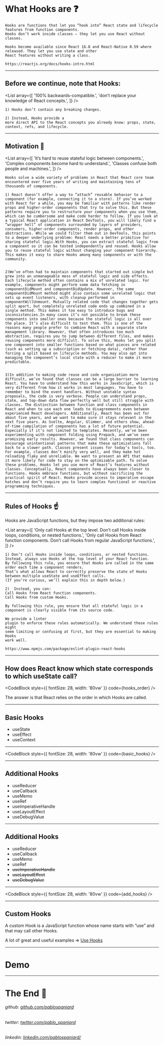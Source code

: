



# What Hooks are :question:

<Notes>

    Hooks are functions that let you “hook into” React state and lifecycle features from function components.
    Hooks don’t work inside classes — they let you use React without classes.

    Hooks become available since React 16.8 and React-Native 0.59 where released. They let you use state and other
    React features without writing a class.

    https://reactjs.org/docs/hooks-intro.html

</Notes>

---

## Before we continue, note that Hooks:

<List
    array={[
        '100% backwards-compatible.',
        'don’t replace your knowledge of React concepts.',
    ]}
/>

<Notes>

    1) Hooks don’t contain any breaking changes.

    2) Instead, Hooks provide a
    more direct API to the React concepts you already know: props, state,
    context, refs, and lifecycle.

</Notes>

---

## Motivation :muscle:

<List
    array={[
        'It’s hard to reuse stateful logic between components.',
        'Complex components become hard to understand.',
        'Classes confuse both people and machines.',
    ]}
/>

<Notes>

    Hooks solve a wide variety of problems in React that React core team encountered over five years of writing and maintaining tens of thousands of components.

    1) React doesn’t offer a way to “attach” reusable behavior to a component (for example, connecting it to a store). If you’ve worked with React for a while, you may be familiar with patterns like render props and higher-order components that try to solve this. But these patterns require you to restructure your components when you use them, which can be cumbersome and make code harder to follow. If you look at a typical React application in React DevTools, you will likely find a “wrapper hell” of components surrounded by layers of providers, consumers, higher-order components, render props, and other abstractions. While we could filter them out in DevTools, this points to a deeper underlying problem: React needs a better primitive for sharing stateful logic.With Hooks, you can extract stateful logic from a component so it can be tested independently and reused. Hooks allow you to reuse stateful logic without changing your component hierarchy. This makes it easy to share Hooks among many components or with the community.


    2)We’ve often had to maintain components that started out simple but grew into an unmanageable mess of stateful logic and side effects. Each lifecycle method often contains a mix of unrelated logic. For example, components might perform some data fetching in componentDidMount and componentDidUpdate. However, the same componentDidMount method might also contain some unrelated logic that sets up event listeners, with cleanup performed in componentWillUnmount. Mutually related code that changes together gets split apart, but completely unrelated code ends up combined in a single method. This makes it too easy to introduce bugs and inconsistencies.In many cases it’s not possible to break these components into smaller ones because the stateful logic is all over the place. It’s also difficult to test them. This is one of the reasons many people prefer to combine React with a separate state management library. However, that often introduces too much abstraction, requires you to jump between different files, and makes reusing components more difficult. To solve this, Hooks let you split one component into smaller functions based on what pieces are related (such as setting up a subscription or fetching data), rather than forcing a split based on lifecycle methods. You may also opt into managing the component’s local state with a reducer to make it more predictable.


    3)In addition to making code reuse and code organization more difficult, we’ve found that classes can be a large barrier to learning React. You have to understand how this works in JavaScript, which is very different from how it works in most languages. You have to remember to bind the event handlers. Without unstable syntax proposals, the code is very verbose. People can understand props, state, and top-down data flow perfectly well but still struggle with classes. The distinction between function and class components in React and when to use each one leads to disagreements even between experienced React developers. Additionally, React has been out for about five years, and we want to make sure it stays relevant in the next five years. As Svelte, Angular, Glimmer, and others show, ahead-of-time compilation of components has a lot of future potential. Especially if it’s not limited to templates. Recently, we’ve been experimenting with component folding using Prepack, and we’ve seen promising early results. However, we found that class components can encourage unintentional patterns that make these optimizations fall back to a slower path. Classes present issues for today’s tools, too. For example, classes don’t minify very well, and they make hot reloading flaky and unreliable. We want to present an API that makes it more likely for code to stay on the optimizable path. To solve these problems, Hooks let you use more of React’s features without classes. Conceptually, React components have always been closer to functions. Hooks embrace functions, but without sacrificing the practical spirit of React. Hooks provide access to imperative escape hatches and don’t require you to learn complex functional or reactive programming techniques.

</Notes>

---

## Rules of Hooks :point_up:

Hooks are JavaScript functions, but they impose two additional rules:

<List
    array={[
        'Only call Hooks at the top level. Don’t call Hooks inside loops, conditions, or nested functions.',
        'Only call Hooks from React function components. Don’t call Hooks from regular JavaScript functions.',
    ]}
/>

<Notes>

    1) Don’t call Hooks inside loops, conditions, or nested functions. Instead, always use Hooks at the top level of your React function.
    By following this rule, you ensure that Hooks are called in the same order each time a component renders.
    That’s what allows React to correctly preserve the state of Hooks between multiple useState and useEffect calls.
    (If you’re curious, we’ll explain this in depth below.)

    2)  Instead, you can:
    Call Hooks from React function components.
    Call Hooks from custom Hooks.

    By following this rule, you ensure that all stateful logic in a component is clearly visible from its source code.

    We provide a linter
    plugin to enforce these rules automatically. We understand these rules might
    seem limiting or confusing at first, but they are essential to making Hooks
    work well.

    https://www.npmjs.com/package/eslint-plugin-react-hooks

</Notes>

---

## How does React know which state corresponds to which useState call?

<CodeBlock style={{ fontSize: 28, width: '80vw' }} code={hooks_order} />

<Notes>
    The answer is that React relies on the order in which Hooks are called.
</Notes>

---

## Basic Hooks

-   useState
-   useEffect
-   useContext

---

<CodeBlock style={{ fontSize: 28, width: '80vw' }} code={basic_hooks} />

---

## Additional Hooks

-   useReducer
-   useCallback
-   useMemo
-   useRef
-   useImperativeHandle
-   useLayoutEffect
-   useDebugValue

---

## Additional Hooks

-   useReducer
-   useCallback
-   useMemo
-   useRef
-   ~~useImperativeHandle~~
-   ~~useLayoutEffect~~
-   ~~useDebugValue~~

---

<CodeBlock style={{ fontSize: 28, width: '80vw' }} code={add_hooks} />

---

## Custom Hooks

A custom Hook is a JavaScript function whose name starts with ”use” and that may call other Hooks.

A lot of great and useful examples => [Use Hooks](https://usehooks.com/)

---

# Demo

---

# The End :checkered_flag:

###### _github_: [github.com/pablospaniard](https://github.com/pablospaniard)

###### _twitter_: [twitter.com/pablo_spaniard](https://twitter.com/pablo_spaniard)

###### _linkedin_: [linkedin.com/pablospaniard/](https://www.linkedin.com/in/pablospaniard/)
